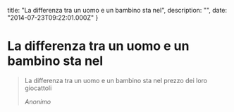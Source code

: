 


  title: "La differenza tra un uomo e un bambino sta nel",
  description: "",
  date: "2014-07-23T09:22:01.000Z"
}


# La differenza tra un uomo e un bambino sta nel


<blockquote>
  <p>La differenza tra un uomo e un bambino sta nel prezzo dei loro giocattoli</p>
  <em><em>Anonimo</em></em>
</blockquote>
    
  